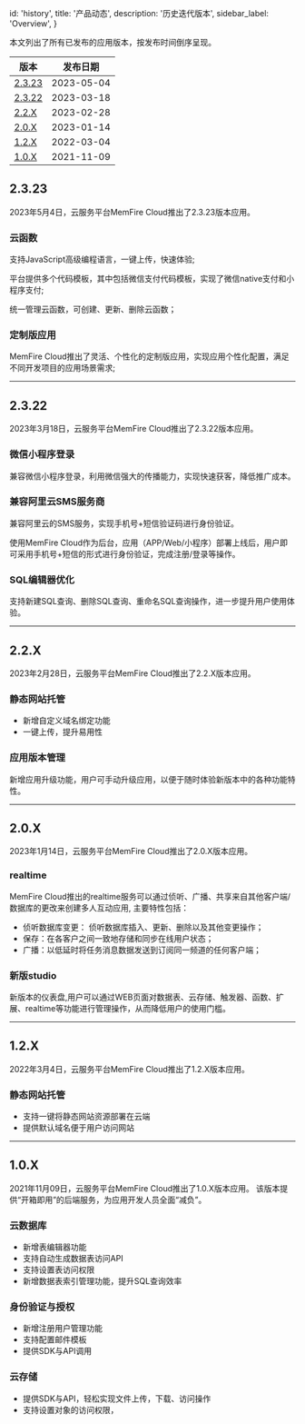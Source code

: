 
  id: 'history',
  title: '产品动态',
  description: '历史迭代版本',
  sidebar_label: 'Overview',
}



本文列出了所有已发布的应用版本，按发布时间倒序呈现。

| 版本   | 发布日期    |
|-------|------------|
| [2.3.23](/docs/history#2323) | 2023-05-04 |
| [2.3.22](/docs/history#2322) | 2023-03-18 |
| [2.2.X](/docs/history#22x)  | 2023-02-28 |
| [2.0.X](/docs/history#20x)  | 2023-01-14 |
| [1.2.X](/docs/history#12x)  | 2022-03-04 |
| [1.0.X](/docs/history#10x)  | 2021-11-09 |


## **2.3.23**

2023年5月4日，云服务平台MemFire Cloud推出了2.3.23版本应用。

### 云函数

支持JavaScript高级编程语言，一键上传，快速体验;

平台提供多个代码模板，其中包括微信支付代码模板，实现了微信native支付和小程序支付;

统一管理云函数，可创建、更新、删除云函数；

### 定制版应用

MemFire Cloud推出了灵活、个性化的定制版应用，实现应用个性化配置，满足不同开发项目的应用场景需求;

***
## **2.3.22**

2023年3月18日，云服务平台MemFire Cloud推出了2.3.22版本应用。

### 微信小程序登录

兼容微信小程序登录，利用微信强大的传播能力，实现快速获客，降低推广成本。

### 兼容阿里云SMS服务商

兼容阿里云的SMS服务，实现手机号+短信验证码进行身份验证。

使用MemFire Cloud作为后台，应用（APP/Web/小程序）部署上线后，用户即可采用手机号+短信的形式进行身份验证，完成注册/登录等操作。

### SQL编辑器优化

支持新建SQL查询、删除SQL查询、重命名SQL查询操作，进一步提升用户使用体验。

***
## **2.2.X**

2023年2月28日，云服务平台MemFire Cloud推出了2.2.X版本应用。

### 静态网站托管

* 新增自定义域名绑定功能
* 一键上传，提升易用性

### 应用版本管理

新增应用升级功能，用户可手动升级应用，以便于随时体验新版本中的各种功能特性。


***
## **2.0.X**
2023年1月14日，云服务平台MemFire Cloud推出了2.0.X版本应用。

### realtime

MemFire Cloud推出的realtime服务可以通过侦听、广播、共享来自其他客户端/数据库的更改来创建多人互动应用, 主要特性包括：

* 侦听数据库变更： 侦听数据库插入、更新、删除以及其他变更操作；
* 保存：在各客户之间一致地存储和同步在线用户状态；
* 广播：以低延时将任务消息数据发送到订阅同一频道的任何客户端；

### 新版studio

新版本的仪表盘,用户可以通过WEB页面对数据表、云存储、触发器、函数、扩展、realtime等功能进行管理操作，从而降低用户的使用门槛。


***
## **1.2.X**
2022年3月4日，云服务平台MemFire Cloud推出了1.2.X版本应用。

### 静态网站托管

* 支持一键将静态网站资源部署在云端
* 提供默认域名便于用户访问网站


***
## **1.0.X**

2021年11月09日，云服务平台MemFire Cloud推出了1.0.X版本应用。 该版本提供“开箱即用”的后端服务，为应用开发人员全面“减负”。

### 云数据库

* 新增表编辑器功能
* 支持自动生成数据表访问API
* 支持设置表访问权限
* 新增数据表索引管理功能，提升SQL查询效率

### 身份验证与授权

* 新增注册用户管理功能
* 支持配置邮件模板
* 提供SDK与API调用

### 云存储

* 提供SDK与API，轻松实现文件上传，下载、访问操作
* 支持设置对象的访问权限，





